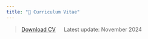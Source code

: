 ```yaml
---
title: "📜 Curriculum Vitae"
---
```


> [Download CV](/assets/CV.pdf) &emsp; Latest update: November 2024
